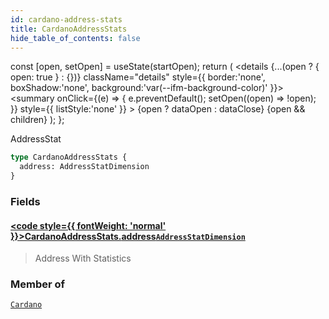 ```yaml
---
id: cardano-address-stats
title: CardanoAddressStats
hide_table_of_contents: false
---
```







  const [open, setOpen] = useState(startOpen);
  return (
    <details {...(open ? { open: true } : {})} className="details" style={{ border:'none', boxShadow:'none', background:'var(--ifm-background-color)' }}>
      <summary
        onClick={(e) => {
          e.preventDefault();
          setOpen((open) => !open);
        }}
        style={{ listStyle:'none' }}
      >
      {open ? dataOpen : dataClose}
      </summary>
      {open && children}
    </details>
  );
};








AddressStat


```graphql
type CardanoAddressStats {
  address: AddressStatDimension
}
```




### Fields

#### [<code style={{ fontWeight: 'normal' }}>CardanoAddressStats.<b>address</b></code>](#)<Bullet />[`AddressStatDimension`](/docs/v1/graphql-reference/objects/address-stat-dimension) <Badge class="badge badge--secondary" text="object"/> 
> 
> 
> Address With Statistics
> 



### Member of

[`Cardano`](/docs/v1/graphql-reference/objects/cardano)  <Badge class="secondary" text="object"/>

